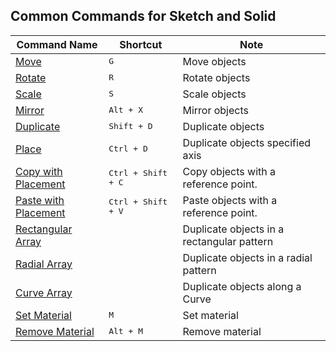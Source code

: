 ## Common Commands for Sketch and Solid
| Command Name                                        | Shortcut                    | Note                                       |
| --------------------------------------------------- | --------------------------- | ------------------------------------------ |
| [Move](common/move)                                 | <kbd>G</kbd>                | Move objects                               |
| [Rotate](common/rotate)                             | <kbd>R</kbd>                | Rotate objects                             |
| [Scale](common/scale)                               | <kbd>S</kbd>                | Scale objects                              |
| [Mirror](common/mirror)                             | <kbd>Alt + X</kbd>          | Mirror objects                             |
| [Duplicate](common/duplicate)                       | <kbd>Shift + D</kbd>        | Duplicate objects                          |
| [Place](common/place)                               | <kbd>Ctrl + D</kbd>         | Duplicate objects specified axis           |
| [Copy with Placement](common/copy-with-placement)   | <kbd>Ctrl + Shift + C</kbd> | Copy objects with a reference point.       |
| [Paste with Placement](common/paste-with-placement) | <kbd>Ctrl + Shift + V</kbd> | Paste objects with a reference point.      |
| [Rectangular Array](common/rectangular-array)       |                             | Duplicate objects in a rectangular pattern |
| [Radial Array](common/radial-array)                 |                             | Duplicate objects in a radial pattern      |
| [Curve Array](common/curve-array)                   |                             | Duplicate objects along a Curve            |
| [Set Material](common/set-material)                 | <kbd>M</kbd>                | Set material                               |
| [Remove Material](common/remove-material)           | <kbd>Alt + M</kbd>          | Remove material                            |




















